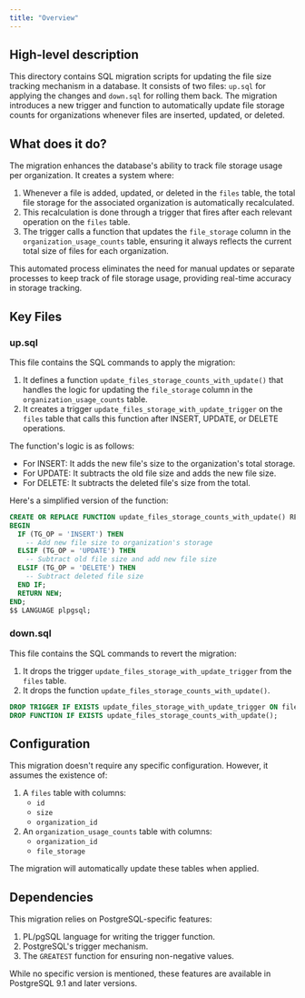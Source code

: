 ```yaml
---
title: "Overview"
---
```


## High-level description
This directory contains SQL migration scripts for updating the file size tracking mechanism in a database. It consists of two files: `up.sql` for applying the changes and `down.sql` for rolling them back. The migration introduces a new trigger and function to automatically update file storage counts for organizations whenever files are inserted, updated, or deleted.

## What does it do?
The migration enhances the database's ability to track file storage usage per organization. It creates a system where:

1. Whenever a file is added, updated, or deleted in the `files` table, the total file storage for the associated organization is automatically recalculated.
2. This recalculation is done through a trigger that fires after each relevant operation on the `files` table.
3. The trigger calls a function that updates the `file_storage` column in the `organization_usage_counts` table, ensuring it always reflects the current total size of files for each organization.

This automated process eliminates the need for manual updates or separate processes to keep track of file storage usage, providing real-time accuracy in storage tracking.

## Key Files

### up.sql
This file contains the SQL commands to apply the migration:

1. It defines a function `update_files_storage_counts_with_update()` that handles the logic for updating the `file_storage` column in the `organization_usage_counts` table.
2. It creates a trigger `update_files_storage_with_update_trigger` on the `files` table that calls this function after INSERT, UPDATE, or DELETE operations.

The function's logic is as follows:
- For INSERT: It adds the new file's size to the organization's total storage.
- For UPDATE: It subtracts the old file size and adds the new file size.
- For DELETE: It subtracts the deleted file's size from the total.

Here's a simplified version of the function:

```sql
CREATE OR REPLACE FUNCTION update_files_storage_counts_with_update() RETURNS TRIGGER AS $$
BEGIN
  IF (TG_OP = 'INSERT') THEN
    -- Add new file size to organization's storage
  ELSIF (TG_OP = 'UPDATE') THEN
    -- Subtract old file size and add new file size
  ELSIF (TG_OP = 'DELETE') THEN
    -- Subtract deleted file size
  END IF;
  RETURN NEW;
END;
$$ LANGUAGE plpgsql;
```

### down.sql
This file contains the SQL commands to revert the migration:

1. It drops the trigger `update_files_storage_with_update_trigger` from the `files` table.
2. It drops the function `update_files_storage_counts_with_update()`.

```sql
DROP TRIGGER IF EXISTS update_files_storage_with_update_trigger ON files;
DROP FUNCTION IF EXISTS update_files_storage_counts_with_update();
```

## Configuration
This migration doesn't require any specific configuration. However, it assumes the existence of:

1. A `files` table with columns:
   - `id`
   - `size`
   - `organization_id`
2. An `organization_usage_counts` table with columns:
   - `organization_id`
   - `file_storage`

The migration will automatically update these tables when applied.

## Dependencies
This migration relies on PostgreSQL-specific features:

1. PL/pgSQL language for writing the trigger function.
2. PostgreSQL's trigger mechanism.
3. The `GREATEST` function for ensuring non-negative values.

While no specific version is mentioned, these features are available in PostgreSQL 9.1 and later versions.